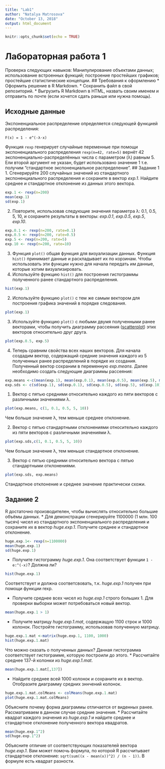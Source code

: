---
title: "Lab1"
author: "Natalya Matrosova"
date: "October 13, 2018"
output: html_document
---

```{r setup, include=FALSE}
knitr::opts_chunk$set(echo = TRUE)
```
# Лабораторная работа 1

Проверка следующих навыков: Манипулирование объектами данных; использование встроенных функций; 
построение простейших графиков; простейшие статистические концепции.
## Требования к оформлению
* Оформить решение в R Markdown. 
* Сохранить файл в свой репозиторий.
* Выгрузить R Markdown в HTML, назвать своим именем и отправить по почте (если хочется сдать раньше или нужна помощь).

## Исходные данные
Экспоненциальное распределение определяется следующей функцией распределения:
```
F(x) = 1 - e^(-λ⋅x)

```
Функция ``rexp`` генерирует случайные переменные при помощи экспоненциального распределения
``rexp(n=42, rate=5)`` вернёт 42 экспоненциально-распределённых числа с параметром (λ) равным 5. 
Ели второй аргумент не указан, будет использовано значение 1 т.е. получим "стандартное экспоненциальное распределение".
## Задание 1
1. Сгенерируйте 200 случайных значений из стандартного экспоненциального распределения и сохраните в вектор
_exp.1_. Найдите среднее и стандартное отклонение из данных этого вектора.

```{r}
exp.1 <- rexp(n=200)
mean(exp.1)
sd(exp.1)
```

2. Повторите, использовав следующие значения параметра λ: 0.1, 0.5, 5, 10, и сохраните результаты в векторы: 
_exp.0.1_, _exp.0.5_, _exp.5_, _exp.10_.

```{r}
exp.0.1 <- rexp(n=200, rate=0.1)
exp.0.5 <- rexp(n=200, rate=0.5)
exp.5 <- rexp(n=200, rate=5)
exp.10 <- rexp(n=200, rate=10)
```

3. Функция ``plot()`` общая функция для визуализации данных. Функция ``hist()`` принимает данные и раскладывает 
их по корзинам. Чтобы использовать эти функции нужно для начала передать им данные, которые хотим визуализировать.
  1. Используйте функцию ``hist()`` для построения гистограммы полученного ранее стандартного распределения.
```{r}
hist(exp.1)
```
  
  2. Используйте функцию ``plot()`` с тем же самым вектором для построения графика значений в порядке следования.
```{r}
plot(exp.1)
```
  
  3. Используйте функцию ``plot()`` с любыми двумя полученными ранее векторами, чтобы получить диаграмму рассеяния ([scatterplot](https://www.mathsisfun.com/data/scatter-xy-plots.html)) 
  этих векторов относительно друг друга.
```{r}
plot(exp.0.5, exp.5)
```
  
4. Теперь сравним свойства всех наших векторов. Для начала создадим вектор,
содержащий средние значения каждого из 5 полученных ранее распределений в порядке их создания.
Полученный вектор сохраним в переменную _exp.means_. Далее необходимо создать следующие диаграммы рассеяния:
```{r}
exp.means <-c(mean(exp.1), mean(exp.0.1), mean(exp.0.5), mean(exp.5), mean(exp.10))
exp.sds <- c(sd(exp.1), sd(exp.0.1), sd(exp.0.5), sd(exp.5), sd(exp.10))
```

  1. Вектор с пятью средними относительно каждого из пяти векторов с различными значениями λ.
```{r}
plot(exp.means, c(1, 0.1, 0.5, 5, 10))
```
  Чем больше значение λ, тем меньше среднее отклонение.
  
  2. Вектор с пятью стандартными отклонениями относительно каждого из пяти векторов с различными значениями λ.
```{r}
plot(exp.sds,c(1, 0.1, 0.5, 5, 10))
```
  Чем больше значение λ, тем меньше стандартное отклонение.
  
  3. Вектор с пятью средними относительно вектора с пятью стандартными отклонениями.
```{r}
plot(exp.sds, exp.means)
```
Стандартное отклонение и среднее значение практически схожи.


## Задание 2
R достаточно производителен, чтобы вычислять относительно большие объёмы данных.
* Для демонстрации сгенерируйте 1100000 (1 млн. 100 тысяч) чисел из стандартного экспоненциального распределения
и сохраните их в вектор _huge.exp.1_. Получите среднее и стандартное отклонение.
```{r}
huge.exp.1<- rexp(n=1100000)
mean(huge.exp.1)
sd(huge.exp.1)
```

* Получите гистограмму _huge.exp.1_. Она соответствует функции ``1 - e:^(-x)``? Должна ли?
```{r}
hist(huge.exp.1)
```
Соответствует и должна соответсвовать, т.к. _huge.exp.1_ получен при помощи функции rexp.

* Получите среднее всех чисел из _huge.exp.1_ строго больших 1. Для проверки выборки может потребоваться новый вектор.
```{r}
mean(huge.exp.1 > 1)
```

* Получите матрицу _huge.exp.1.mat_, содержащую 1100 строк и 1000 колонок. Постройте гистограмму, использовав полученную матрицу.
```{r}
huge.exp.1.mat <-matrix(huge.exp.1, 1100, 1000)
hist(huge.exp.1.mat)
```

Что можно сказать о полученных данных?
Данная гистограмма соответствует гистограмме, которую построили до этого.
* Рассчитайте среднее 137-й колонки из _huge.exp.1.mat_.
```{r}
mean(huge.exp.1.mat[,137])
```

* Найдите среднее всей 1000 колонок и сохраните их в вектор. Отобразите диаграмму средних зннчений колонок.
```{r}
huge.exp.1.mat.colMeans <- colMeans(huge.exp.1.mat)
plot(huge.exp.1.mat.colMeans)
```

Объясните почему форма диаграммы отличается от виденных ранее.
Рассматриваем в данном случае средние значения.
* Рассчитайте квадрат каждого значения из _huge.exp.1_ и найдите среднее и стандартное отклонение полученного вектора квадратов.
```{r}
mean(huge.exp.1^2)
sd(huge.exp.1^2)
```

Объясните отличие от соответствующих показателей вектора _huge.exp.1_. Вам может помочь формула, по которой R рассчитывает
стандартное отклонение: ``sqrt(sum((x - mean(x))^2) / (n - 1))``.
В формуле есть квадрат разности.